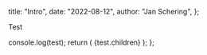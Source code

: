   title: "Intro",
  date: "2022-08-12",
  author: "Jan Schering",
};


Test

  console.log(test);
  return (
    <LayoutPostWrapper date={meta.date} title={meta.title} pageIdx={2}>
      {test.children}
    </LayoutPostWrapper>
  );
};
